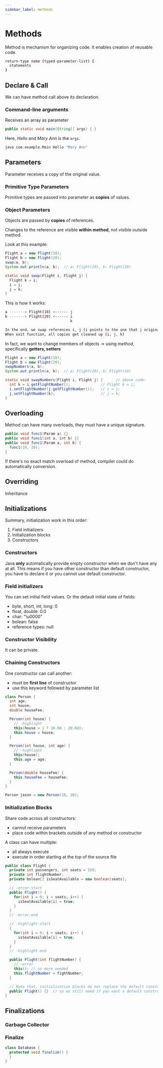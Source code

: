 ```yaml
---
sidebar_label: methods
---
```


# Methods

Method is mechanism for organizing code. It enables creation of reusable code.

```bash
return-type name (typed-parameter-list) {
  statements
}
```

## Declare & Call

We can have method call above its declaration.

### Command-line arguments

Receives an array as parameter

```java
public static void main(String[] args) { }
```
Here, *Hello* and *Mary Ann* is the `args`.
```bash
java com.example.Main Hello "Mary Ann"
```

## Parameters

Parameter receives a copy of the original value.

### Primitive Type Parameters

Primitive types are passed into parameter as **copies** of values.

### Object Parameters

Objects are passed by **copies** of references.

Changes to the reference are visible **within method**, not visible outside method.

Look at this example:

```java
Flight a = new Flight(10);
Flight b = new Flight(20);
swap(a, b);
System.out.println(a, b);  // a: Flight(10), b: Flight(20)

static void swap(Flight i, Flight j) {
  Flight k = i;
  i = j;
  j = k;
}
```
This is how it works:
```bash
a -------> Flight(10) <------ j
b -------> Flight(20) <------ i
                              k

In the end, we swap references i, j (i points to the one that j originally pointed and vice versa)
When exit function, all copies get cleaned up (i, j, k)
```

In fact, we want to change members of objects $\rightarrow$ using *method*, specifically **getters, setters**

```java
Flight a = new Flight(10);
Flight b = new Flight(20);
swapNumbers(a, b);
System.out.println(a, b);  // a: Flight(20), b: Flight(10)

static void swapNumbers(Flight i, Flight j) {      // above code:
  int k = i.getFlightNumber();              // Flight k = i;
  i.setFlightNumber(j.getFlightNumber());   // i = j;
  j.setFlightNumber(k);                     // j = k;
}
```

## Overloading

Method can have many overloads, they must have a unique signature.

```java
public void func1(Param a) {}
public void func1(int a, int b) {}
public void func1(Param a, int b) {
  func1(10, 20);
}
```

If there's no exact match overload of method, compiler could do automatically conversion.

## Overriding

Inheritance


## Initializations

Summary, initialization work in this order:
1. Field initializers
2. Initialization blocks
3. Constructors

### Constructors

Java **only** automatically provide empty constructor when we don't have any at all. This means if you have other constructor than default constructor, you have to declare it or you cannot use default constructor.

### Field initializers

You can set initial field values. Or the default initial state of fields:
- byte, short, int, long: 0
- float, double: 0.0
- char: "\u0000"
- bolean: false
- reference types: null

### Constructor Visibility

It can be private.

### Chaining Constructors

One constructor can call another:
- must be **first line** of constructor
- use this keyword followed by parameter list

```java
class Person {
  int age;
  int house;
  double houseFee;

  Person(int house) {
    // -highlight
    this(house > 1 ? 10.0d : 20.0d);
    this.house = house;
  }

  Person(int house, int age) {
    // -highlight
    this(house);
    this.age = age;
  }

  Person(double houseFee) {
    this.houseFee = houseFee;
  }
}

Person jason = new Person(10, 20);
```

### Initialization Blocks

Share code across all constructors:
- cannot receive parameters
- place code within brackets outside of any method or constructor

A class can have multiple:
- all always execute
- execute in order starting at the top of the source file


```java
public class Flight {
  private int passengers, int seats = 150;
  private int flightNumber;
  private bolean[] isSeatAvailable = new boolean[seats];

  // -error-start
  public Flight() {
    for(int i = 0; i < seats; i++) {
      isSeatAvailable[i] = true;
    }
  }
  // -error-end

  // -highlight-start
  {
    for(int i = 0; i < seats; i++) {
      isSeatAvailable[i] = true;
    }
  }
  // -highlight-end

  public Flight(int flightNumber) {
    // -error
    this(); // no more needed
    this.flightNumber = fightNumber;
  }

  // Note that, initialization blocks do not replace the default constructor.
  public Flight() {}  // so we still need if you want a default constructor
}
```

## Finalizations

### Garbage Collector

### Finalize

```java
class Database {
  protected void finalize() {
  }
}
```


